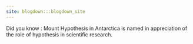 ```yaml
---
site: blogdown:::blogdown_site
---
```

Did you know : Mount Hypothesis in Antarctica is named in appreciation of the role of hypothesis in scientific research. 